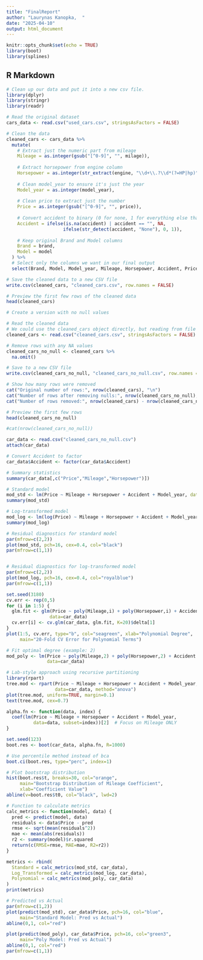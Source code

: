```yaml
---
title: "FinalReport"
author: "Laurynas Kanopka,  "
date: "2025-04-10"
output: html_document
---
```


```r
knitr::opts_chunk$set(echo = TRUE)
library(boot)
library(splines)
```

## R Markdown

```r
# Clean up our data and put it into a new csv file. 
library(dplyr)
library(stringr)
library(readr)

# Read the original dataset
cars_data <- read.csv("used_cars.csv", stringsAsFactors = FALSE)

# Clean the data
cleaned_cars <- cars_data %>%
  mutate(
    # Extract just the numeric part from mileage
    Mileage = as.integer(gsub("[^0-9]", "", milage)),
    
    # Extract horsepower from engine column
    Horsepower = as.integer(str_extract(engine, "\\d+\\.?\\d*(?=HP|hp)")),
    
    # Clean model_year to ensure it's just the year
    Model_year = as.integer(model_year),
    
    # Clean price to extract just the number
    Price = as.integer(gsub("[^0-9]", "", price)),
    
    # Convert accident to binary (0 for none, 1 for everything else that's not null)
    Accident = ifelse(is.na(accident) | accident == "", NA,
                     ifelse(str_detect(accident, "None"), 0, 1)),
    
    # Keep original Brand and Model columns
    Brand = brand,
    Model = model
  ) %>%
  # Select only the columns we want in our final output
  select(Brand, Model, Model_year, Mileage, Horsepower, Accident, Price)

# Save the cleaned data to a new CSV file
write.csv(cleaned_cars, "cleaned_cars.csv", row.names = FALSE)

# Preview the first few rows of the cleaned data
head(cleaned_cars)
```

```r
# Create a version with no null values

# Read the cleaned data
# We could use the cleaned_cars object directly, but reading from file ensures this chunk can run independently
cleaned_cars <- read.csv("cleaned_cars.csv", stringsAsFactors = FALSE)

# Remove rows with any NA values
cleaned_cars_no_null <- cleaned_cars %>%
  na.omit()

# Save to a new CSV file
write.csv(cleaned_cars_no_null, "cleaned_cars_no_null.csv", row.names = FALSE)

# Show how many rows were removed
cat("Original number of rows:", nrow(cleaned_cars), "\n")
cat("Number of rows after removing nulls:", nrow(cleaned_cars_no_null), "\n")
cat("Number of rows removed:", nrow(cleaned_cars) - nrow(cleaned_cars_no_null), "\n")

# Preview the first few rows
head(cleaned_cars_no_null)

#cat(nrow(cleaned_cars_no_null))
```

```r
car_data <- read.csv("cleaned_cars_no_null.csv")
attach(car_data)

# Convert Accident to factor
car_data$Accident <- factor(car_data$Accident)

# Summary statistics
summary(car_data[,c("Price","Mileage","Horsepower")])
```


```r

# Standard model
mod_std <- lm(Price ~ Mileage + Horsepower + Accident + Model_year, data=car_data)
summary(mod_std)

# Log-transformed model
mod_log <- lm(log(Price) ~ Mileage + Horsepower + Accident + Model_year, data=car_data)
summary(mod_log)

# Residual diagnostics for standard model
par(mfrow=c(2,2))
plot(mod_std, pch=16, cex=0.4, col="black")
par(mfrow=c(1,1))


# Residual diagnostics for log-transformed model
par(mfrow=c(2,2))
plot(mod_log, pch=16, cex=0.4, col="royalblue")
par(mfrow=c(1,1))

```



```r

set.seed(3180)
cv.err <- rep(0,5)
for (i in 1:5) {
  glm.fit <- glm(Price ~ poly(Mileage,i) + poly(Horsepower,i) + Accident + Model_year, 
                data=car_data)
  cv.err[i] <- cv.glm(car_data, glm.fit, K=20)$delta[1]
}
plot(1:5, cv.err, type="b", col="seagreen", xlab="Polynomial Degree", 
     main="20-Fold CV Error for Polynomial Terms")

# Fit optimal degree (example: 2)
mod_poly <- lm(Price ~ poly(Mileage,2) + poly(Horsepower,2) + Accident + Model_year, 
               data=car_data)

```



```r

# Lab-style approach using recursive partitioning
library(rpart)
tree.mod <- rpart(Price ~ Mileage + Horsepower + Accident + Model_year, 
                  data=car_data, method="anova")
plot(tree.mod, uniform=TRUE, margin=0.1)
text(tree.mod, cex=0.7)

```


```r

alpha.fn <- function(data, index) {
  coef(lm(Price ~ Mileage + Horsepower + Accident + Model_year, 
          data=data, subset=index))[2]  # Focus on Mileage ONLY
}

set.seed(123)
boot.res <- boot(car_data, alpha.fn, R=1000)

# Use percentile method instead of bca
boot.ci(boot.res, type="perc", index=1)  

# Plot bootstrap distribution
hist(boot.res$t, breaks=30, col="orange", 
     main="Bootstrap Distribution of Mileage Coefficient",
     xlab="Coefficient Value")
abline(v=boot.res$t0, col="black", lwd=2)
```



```r

# Function to calculate metrics
calc_metrics <- function(model, data) {
  pred <- predict(model, data)
  residuals <- data$Price - pred
  rmse <- sqrt(mean(residuals^2))
  mae <- mean(abs(residuals))
  r2 <- summary(model)$r.squared
  return(c(RMSE=rmse, MAE=mae, R2=r2))
}

metrics <- rbind(
  Standard = calc_metrics(mod_std, car_data),
  Log_Transformed = calc_metrics(mod_log, car_data),
  Polynomial = calc_metrics(mod_poly, car_data)
)
print(metrics)

```



```r

# Predicted vs Actual
par(mfrow=c(1,2))
plot(predict(mod_std), car_data$Price, pch=16, col="blue", 
     main="Standard Model: Pred vs Actual")
abline(0,1, col="red")

plot(predict(mod_poly), car_data$Price, pch=16, col="green3", 
     main="Poly Model: Pred vs Actual")
abline(0,1, col="red")
par(mfrow=c(1,1))

```






